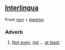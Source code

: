 ==[[Interlingua]]==
From [[non]] + [[mesmo]].
===Adverb===
# [[Not even]], [[not]] ... [[at least]].